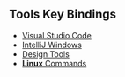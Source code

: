 ## Tools Key Bindings

- [Visual Studio Code](https://code.visualstudio.com/docs/getstarted/keybindings#_keyboard-shortcuts-reference)
- [IntelliJ Windows](https://www.jetbrains.com/help/idea/reference-keymap-win-default.html)
- [Design Tools](https://shortcuts.design/)
- [**Linux** Commands](https://cheatography.com/davechild/cheat-sheets/linux-command-line/)
